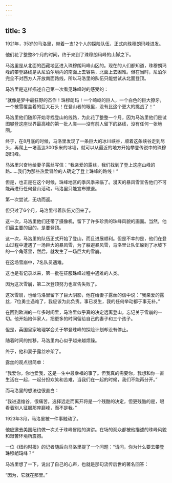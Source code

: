 ```yaml
---
---
---
```

title: 3
---



1921年，35岁的马洛里，带着一支12个人的探险队伍，正式向珠穆朗玛峰进发。

他们花了整整8个月的时间，终于来到了珠穆朗玛峰的山脚之下。

马洛里是从北面的西藏地区进入珠穆朗玛峰山区的。现在的人们都知道，珠穆朗玛峰的攀登路线是从尼泊尔境内的南面上去容易，北面上去困难。但在当时，尼泊尔完全不对西方人开放南面路线，所以马洛里的队伍只能尝试从北面登顶。

马洛里是这样描述自己第一次看见珠峰时的感受的：

“就像是梦中最狂野的杰作！珠穆朗玛！一个崎岖的巨人，一个白色的巨大獠牙，一个被雪覆盖着的巨大石头！在登山者的眼里，没有比这个更大的挑战了！”

马洛里他们随即开始寻找登山的线路，为此花了整整一个月，因为马洛里他们是试图攀登这座世界最高峰的第一批人类——没有前人留下的路线，没有任何一张地图。

终于，在8月底的时候，马洛里发现了一条巨大的冰川峡谷，顺着这条峡谷走到尽头，再爬上一堵高达300多米的冰墙，就可以从最近的地方开始攀登传说中的珠穆朗玛峰。

马洛里兴奋地给妻子露丝写信：“我亲爱的露丝，我们找到了登上这座山峰的路……我们为那些热爱冒险的人确定了登上珠峰的路线！”

但是，也正是在这个时候，珠峰地区的季风季来临了。漫天的暴风雪宣告他们不可能再进行任何登山活动，马洛里只能宣布撤退。

第一次尝试，无功而返。

但只过了6个月，马洛里带着队伍又回来了。

这一次，马洛里他们还带了摄像机，留下了许多珍贵的珠峰风貌的画面。当然，他们最主要的目的，是要登顶。

这一次，马洛里的队伍正式开始了登山，而且进展顺利。但是不幸的是，他们在登山过程中遭遇了一场巨大的暴风雪，为了躲避暴风雪，马洛里让队伍躲到了冰坡下的一个角落里，然后，就发生了一场巨大的雪崩。

在这场雪崩中，7名队员遇难。

这也是有记录以来，第一批在征服珠峰过程中遇难的人类。

因为这次雪崩，第二次登顶努力也宣告失败了。

这次雪崩，也给马洛里留下了巨大阴影，他在给妻子露丝的信中说：“我亲爱的露丝，7位勇士遇难了，我应该为此负责。事已发生，我的任何举动都于事无补。”

在回到欧洲的一年多时间里，马洛里似乎真的决定远离登山，忘记关于雪崩的一切。他开始陪伴家人，把更多的时间留给自己的妻子和三个孩子。

但是，英国皇家地理学会关于攀登珠峰的探险计划却没有停止。

随着时间的推移，马洛里内心似乎越来越烦躁。

终于，他和妻子露丝吵架了。

露丝的观点很简单：

“我爱你，你也爱我，这是一生中最幸福的事了。但我真的需要你，我想和你一直生活在一起，一起分担欢笑和苦难，当我们在一起的时候，我们不能再分开。”

而马洛里的想法也很直白：

“我进退维谷，很痛苦。选择远走而离开将是一个残酷的决定，但更残酷的是，眼看着别人征服那座巅峰，而不是我。”

1923年3月，马洛里被一件事触动了。

他应邀去美国纽约做一次关于珠峰冒险的演讲。在场的观众都被他描述的珠峰风貌和艰苦环境所震撼。

一位《纽约时报》的记者随后向马洛里提了一个问题：“请问，你为什么要去攀登珠穆朗玛峰？”

马洛里想了一下，说出了自己的心声，也就是那句流传后世的著名回答：

“因为，它就在那里。”